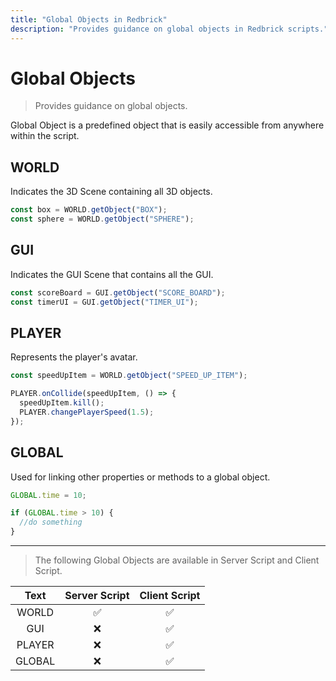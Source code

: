 ```yaml
---
title: "Global Objects in Redbrick"
description: "Provides guidance on global objects in Redbrick scripts."
---
```

# Global Objects

> Provides guidance on global objects.

Global Object is a predefined object that is easily accessible from anywhere within the script.

## WORLD

Indicates the 3D Scene containing all 3D objects.

```js showLineNumbers
const box = WORLD.getObject("BOX");
const sphere = WORLD.getObject("SPHERE");
```

## GUI

Indicates the GUI Scene that contains all the GUI.

```js showLineNumbers
const scoreBoard = GUI.getObject("SCORE_BOARD");
const timerUI = GUI.getObject("TIMER_UI");
```

## PLAYER

Represents the player's avatar.

```js showLineNumbers
const speedUpItem = WORLD.getObject("SPEED_UP_ITEM");

PLAYER.onCollide(speedUpItem, () => {
  speedUpItem.kill();
  PLAYER.changePlayerSpeed(1.5);
});
```

## GLOBAL

Used for linking other properties or methods to a global object.

```js showLineNumbers filename="Script 1"
GLOBAL.time = 10;
```

```js showLineNumbers filename="Script 2"
if (GLOBAL.time > 10) {
  //do something
}
```

---

> The following Global Objects are available in Server Script and Client Script.

|  Text  | Server Script | Client Script |
| :----: | :-----------: | :-----------: |
| WORLD  |      ✅       |      ✅       |
|  GUI   |      ❌       |      ✅       |
| PLAYER |      ❌       |      ✅       |
| GLOBAL |      ❌       |      ✅       |
